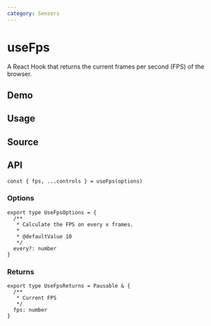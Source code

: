 ```yaml
---
category: Sensors
---
```


# useFps


<HooksType category={frontmatter.category} pausable />

A React Hook that returns the current frames per second (FPS) of the browser.

## Demo


<App />

## Usage



## Source


<Source />

## API

```tsx
const { fps, ...controls } = useFps(options)
```

### Options

```tsx
export type UseFpsOptions = {
  /**
   * Calculate the FPS on every x frames.
   *
   * @defaultValue 10
   */
  every?: number
}
```

### Returns


<Tip type="pausable" />

```tsx
export type UseFpsReturns = Pausable & {
  /**
   * Current FPS
   */
  fps: number
}
```
